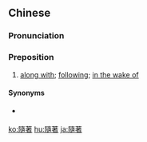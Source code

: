 {{also|随着}}
==Chinese==
{{zh-forms|s=随着}}

===Pronunciation===
{{zh-pron
|m=suízhe
|c=ceoi4 zoek3
|mn=qz:sûi-tio̍h/xm,zz:sûi--tio̍h
|cat=prep
}}

===Preposition===
{{zh-prep}}

# [[along with]]; [[following]]; [[in the wake of]]
#: {{zh-x|'''隨著[着]{zhe}''' 時間 的 推移|as time goes by}}

====Synonyms====
* {{qualifier|Hakka}} {{zh-l|隨等|tr=sùi-tén}}

{{zh-cat|Advanced}}

[[ko:隨著]]
[[hu:隨著]]
[[ja:隨著]]